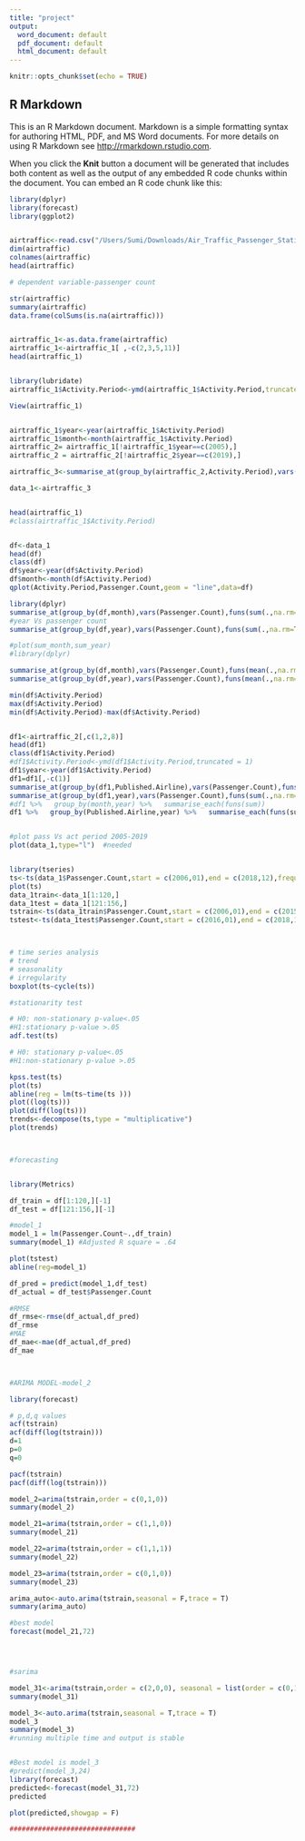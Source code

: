 ```yaml
---
title: "project"
output:
  word_document: default
  pdf_document: default
  html_document: default
---
```


```r
knitr::opts_chunk$set(echo = TRUE)
```

## R Markdown

This is an R Markdown document. Markdown is a simple formatting syntax for authoring HTML, PDF, and MS Word documents. For more details on using R Markdown see <http://rmarkdown.rstudio.com>.

When you click the **Knit** button a document will be generated that includes both content as well as the output of any embedded R code chunks within the document. You can embed an R code chunk like this:

```r

library(dplyr)
library(forecast)
library(ggplot2)


airtraffic<-read.csv("/Users/Sumi/Downloads/Air_Traffic_Passenger_Statistics.csv",sep = ",",header = T)
dim(airtraffic)
colnames(airtraffic)
head(airtraffic)

# dependent variable-passenger count

str(airtraffic)
summary(airtraffic)
data.frame(colSums(is.na(airtraffic)))


airtraffic_1<-as.data.frame(airtraffic)
airtraffic_1<-airtraffic_1[ ,-c(2,3,5,11)]
head(airtraffic_1)


library(lubridate)
airtraffic_1$Activity.Period<-ymd(airtraffic_1$Activity.Period,truncated = 1)

View(airtraffic_1)


airtraffic_1$year<-year(airtraffic_1$Activity.Period)
airtraffic_1$month<-month(airtraffic_1$Activity.Period)
airtraffic_2= airtraffic_1[!airtraffic_1$year==c(2005),] 
airtraffic_2 = airtraffic_2[!airtraffic_2$year==c(2019),] 

airtraffic_3<-summarise_at(group_by(airtraffic_2,Activity.Period),vars(Passenger.Count),funs(sum(.,na.rm=TRUE)))

data_1<-airtraffic_3


head(airtraffic_1)
#class(airtraffic_1$Activity.Period)


df<-data_1
head(df)
class(df)
df$year<-year(df$Activity.Period)
df$month<-month(df$Activity.Period)
qplot(Activity.Period,Passenger.Count,geom = "line",data=df)

library(dplyr)
summarise_at(group_by(df,month),vars(Passenger.Count),funs(sum(.,na.rm=TRUE)))
#year Vs passenger count
summarise_at(group_by(df,year),vars(Passenger.Count),funs(sum(.,na.rm=TRUE)))

#plot(sum_month,sum_year)
#library(dplyr)

summarise_at(group_by(df,month),vars(Passenger.Count),funs(mean(.,na.rm=TRUE)))
summarise_at(group_by(df,year),vars(Passenger.Count),funs(mean(.,na.rm=TRUE)))

min(df$Activity.Period)
max(df$Activity.Period)
min(df$Activity.Period)-max(df$Activity.Period)


df1<-airtraffic_2[,c(1,2,8)]
head(df1)
class(df1$Activity.Period)
#df1$Activity.Period<-ymd(df1$Activity.Period,truncated = 1)
df1$year<-year(df1$Activity.Period)
df1=df1[,-c(1)]
summarise_at(group_by(df1,Published.Airline),vars(Passenger.Count),funs(sum(.,na.rm=TRUE)))
summarise_at(group_by(df1,year),vars(Passenger.Count),funs(sum(.,na.rm=TRUE)))
#df1 %>%   group_by(month,year) %>%   summarise_each(funs(sum))
df1 %>%   group_by(Published.Airline,year) %>%   summarise_each(funs(sum))


#plot pass Vs act period 2005-2019
plot(data_1,type="l")  #needed


library(tseries)
ts<-ts(data_1$Passenger.Count,start = c(2006,01),end = c(2018,12),frequency = 12)
plot(ts)
data_1train<-data_1[1:120,] 
data_1test = data_1[121:156,]
tstrain<-ts(data_1train$Passenger.Count,start = c(2006,01),end = c(2015,12),frequency = 12)
tstest<-ts(data_1test$Passenger.Count,start = c(2016,01),end = c(2018,12),frequency = 12)



# time series analysis
# trend
# seasonality
# irregularity
boxplot(ts~cycle(ts))

#stationarity test

# H0: non-stationary p-value<.05
#H1:stationary p-value >.05
adf.test(ts)

# H0: stationary p-value<.05
#H1:non-stationary p-value >.05

kpss.test(ts)
plot(ts)
abline(reg = lm(ts~time(ts )))
plot((log(ts)))
plot(diff(log(ts)))
trends<-decompose(ts,type = "multiplicative")
plot(trends)



#forecasting


library(Metrics)

df_train = df[1:120,][-1]
df_test = df[121:156,][-1]

#model_1
model_1 = lm(Passenger.Count~.,df_train)
summary(model_1) #Adjusted R square = .64

plot(tstest)
abline(reg=model_1)

df_pred = predict(model_1,df_test)
df_actual = df_test$Passenger.Count

#RMSE
df_rmse<-rmse(df_actual,df_pred)
df_rmse
#MAE
df_mae<-mae(df_actual,df_pred)
df_mae



#ARIMA MODEL-model_2

library(forecast)

# p,d,q values
acf(tstrain)
acf(diff(log(tstrain)))
d=1 
p=0
q=0 

pacf(tstrain)
pacf(diff(log(tstrain)))

model_2=arima(tstrain,order = c(0,1,0))
summary(model_2)

model_21=arima(tstrain,order = c(1,1,0))
summary(model_21)

model_22=arima(tstrain,order = c(1,1,1))
summary(model_22)

model_23=arima(tstrain,order = c(0,1,0))
summary(model_23)

arima_auto<-auto.arima(tstrain,seasonal = F,trace = T)
summary(arima_auto)

#best model
forecast(model_21,72)




#sarima

model_31<-arima(tstrain,order = c(2,0,0), seasonal = list(order = c(0,1, 1), period = 12))
summary(model_31)

model_3<-auto.arima(tstrain,seasonal = T,trace = T)
model_3
summary(model_3)
#running multiple time and output is stable 


#Best model is model_3
#predict(model_3,24)
library(forecast)
predicted<-forecast(model_31,72)
predicted

plot(predicted,showgap = F)

###############################











```


